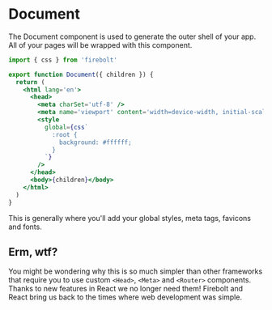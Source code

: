 
# Document

The Document component is used to generate the outer shell of your app. All of your pages will be wrapped with this component.

```jsx title='components/Document.js' lineNumbers
import { css } from 'firebolt'

export function Document({ children }) {
  return (
    <html lang='en'>
      <head>
        <meta charSet='utf-8' />
        <meta name='viewport' content='width=device-width, initial-scale=1' />
        <style
          global={css`
            :root {
              background: #ffffff;
            }
          `}
        />
      </head>
      <body>{children}</body>
    </html>
  )
}
```

This is generally where you'll add your global styles, meta tags, favicons and fonts.

## Erm, wtf?

You might be wondering why this is so much simpler than other frameworks that require you to use custom `<Head>`, `<Meta>` and `<Router>` components. Thanks to new features in React we no longer need them! Firebolt and React bring us back to the times where web development was simple.
